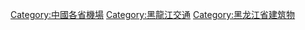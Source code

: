 {{Catnav|頁面分類|各種主題的頁面分類|依中国各省来作的分类|中國各省交通|黑龍江交通}}

[[Category:中國各省機場|Category:中國各省機場]]
[[Category:黑龍江交通|Category:黑龍江交通]]
[[Category:黑龙江省建筑物|Category:黑龙江省建筑物]]